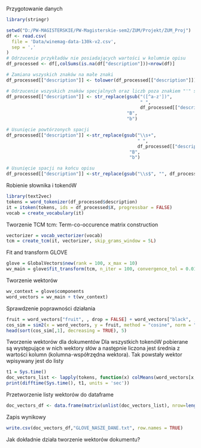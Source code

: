 Przygotowanie danych
```r
library(stringr)

setwd("D:/PW-MAGISTERSKIE/PW-Magisterskie-sem2/ZUM/Projekt/ZUM_Proj")
df <- read.csv(
  file = 'Data/winemag-data-130k-v2.csv',
  sep = ','
)
# Odrzucenie przykładów nie posiadających wartości w kolumnie opisu
df_processed <- df[,colSums(is.na(df["description"]))<nrow(df)]

# Zamiana wszyskich znaków na małe znaki
df_processed[["description"]] <- tolower(df_processed[["description"]])

# Odrzucenie wszyskich znaków specjalnych oraz liczb poza znakiem "'" specyficznym dla języka ang
df_processed[["description"]] <- str_replace(gsub("([^a-z'])", 
                                                  " ", 
                                                  df_processed[["description"]]), 
                                             "B", 
                                             "b") 

# Usunięcie powtórzonych spacji
df_processed[["description"]] <-str_replace(gsub("\\s+",
                                                 " ",
                                                 df_processed[["description"]]),
                                              "B",
                                              "b")

# Usunięcie spacji na końcu opisu
df_processed[["description"]] <-str_replace(gsub("\\s$", "", df_processed[["description"]]), "B", "b")
```

Robienie słownika i tokenóW 
```r
library(text2vec)
tokens = word_tokenizer(df_processed$description)
it = itoken(tokens, ids = df_processed$X, progressbar = FALSE)
vocab = create_vocabulary(it)
```

Tworzenie TCM
tcm: Term-co-occurence matrix construction
```r
vectorizer = vocab_vectorizer(vocab)
tcm = create_tcm(it, vectorizer, skip_grams_window = 5L)
```
 
Fit and transform GLOVE
```r
glove = GlobalVectors$new(rank = 100, x_max = 10)
wv_main = glove$fit_transform(tcm, n_iter = 100, convergence_tol = 0.01, n_threads = 12);
```
 
Tworzenie wektorów
```r
wv_context = glove$components
word_vectors = wv_main + t(wv_context)
```
 
Sprawdzenie poprawności działania
```r
fruit = word_vectors["fruit", , drop = FALSE] + word_vectors["black", , drop = FALSE]
cos_sim = sim2(x = word_vectors, y = fruit, method = "cosine", norm = "l2") 
head(sort(cos_sim[,1], decreasing = TRUE), 5)
```
Tworzenie wektorów dla dokumentów 
Dla wszystkich tokenóW pobierane są występujące w nich wektory słów a następnie liczona jest średnia z wartości kolumn (kolumna-współrzędna wektora). Tak powstały wektor wpisywany jest do listy
```r
t1 = Sys.time()
doc_vectors_list <- lapply(tokens, function(x) colMeans(word_vectors[x,]))
print(difftime(Sys.time(), t1, units = 'sec'))
```
Przetworzenie listy wektorów do dataframe
```r
doc_vectors_df <- data.frame(matrix(unlist(doc_vectors_list), nrow=length(doc_vectors_list), byrow=TRUE))
```

Zapis wynikowy
```r
write.csv(doc_vectors_df,"GLOVE_NASZE_DANE.txt", row.names = TRUE)
```



Jak dokładnie działa tworzenie wektorów dokumentu?
<!-- ```{r} -->
<!-- writeLines('lista słów dokumentu') -->
<!-- writeLines(train_tokens[[1]]) # zawiera listę słów w danym dokumentcie -->
<!-- writeLines("\n") -->
<!-- writeLines("wektory dla poszczególnych słów") -->
<!-- word_vectors[train_tokens[[1]],] #lista zawierająca vektory dla poszczególnych słów -->
<!-- writeLines("\n") -->
<!-- writeLines("Srednia wartość z współrzędnych wektorów -> wektor dokumentu") -->
<!-- print(colMeans(word_vectors[train_tokens[[1]],])) -->
<!-- ``` -->